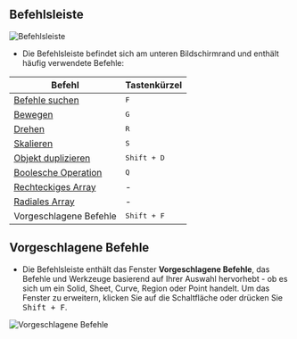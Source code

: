 ## Befehlsleiste

![Befehlsleiste](/img/command-bar.png)
- Die Befehlsleiste befindet sich am unteren Bildschirmrand und enthält häufig verwendete Befehle:

| Befehl                        | Tastenkürzel   |
| ----------------------------- | -------------- |
| [Befehle suchen](/plasticity-essentials/command-palette) | <kbd>F</kbd>   |
| [Bewegen](/common/move)         | <kbd>G</kbd>   |
| [Drehen](/common/rotate)        | <kbd>R</kbd>   |
| [Skalieren](/common/scale)      | <kbd>S</kbd>   |
| [Objekt duplizieren](/common/duplicate) | <kbd>Shift + D</kbd> |
| [Boolesche Operation](/solid/boolean) | <kbd>Q</kbd>   |
| [Rechteckiges Array](/common/rectangular-array) | -          |
| [Radiales Array](/common/radial-array) | -          |
| Vorgeschlagene Befehle          | <kbd>Shift + F</kbd> |

## Vorgeschlagene Befehle
- Die Befehlsleiste enthält das Fenster **Vorgeschlagene Befehle**, das Befehle und Werkzeuge basierend auf Ihrer Auswahl hervorhebt - ob es sich um ein Solid, Sheet, Curve, Region oder Point handelt. Um das Fenster zu erweitern, klicken Sie auf die <ButtonIcon type="button-suggested-commands-dots"/> Schaltfläche oder drücken Sie <kbd>Shift + F</kbd>.

![Vorgeschlagene Befehle](/img/suggested-commands.png)
